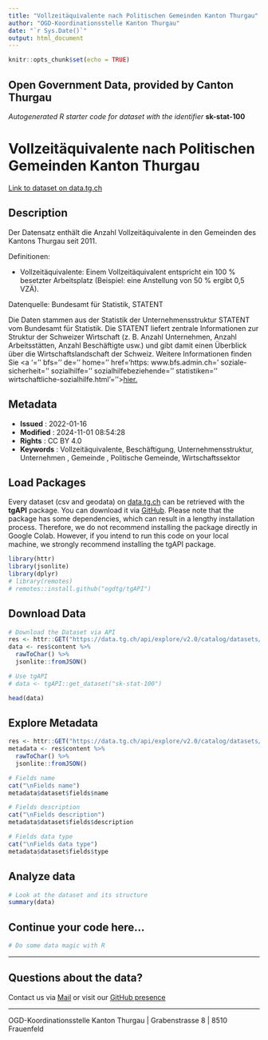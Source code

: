 ```yaml
---
title: "Vollzeitäquivalente nach Politischen Gemeinden Kanton Thurgau"
author: "OGD-Koordinationsstelle Kanton Thurgau"
date: "`r Sys.Date()`"
output: html_document
---
```


```r
knitr::opts_chunk$set(echo = TRUE)
```

## Open Government Data, provided by **Canton Thurgau**
*Autogenerated R starter code for dataset with the identifier* **sk-stat-100**


# **Vollzeitäquivalente nach Politischen Gemeinden Kanton Thurgau**

[Link to dataset on data.tg.ch](https://data.tg.ch/explore/dataset/sk-stat-100/information/)

## Description

<p>Der Datensatz enthält die Anzahl Vollzeitäquivalente in den Gemeinden des Kantons Thurgau seit 2011.</p> <p>Definitionen:</p> <ul><li>Vollzeitäquivalente: Einem Vollzeitäquivalent entspricht ein 100 % besetzter Arbeitsplatz (Beispiel: eine Anstellung von 50 % ergibt 0,5 VZÄ).</li></ul> <p>Datenquelle: Bundesamt für Statistik, STATENT</p> <p>Die Daten stammen aus der Statistik der Unternehmensstruktur STATENT vom Bundesamt für Statistik. Die STATENT liefert zentrale Informationen zur Struktur der Schweizer Wirtschaft (z. B. Anzahl Unternehmen, Anzahl Arbeitsstätten, Anzahl Beschäftigte usw.) und gibt damit einen Überblick über die Wirtschaftslandschaft der Schweiz. Weitere Informationen finden Sie <a '='' bfs='' de='' home='' href='https: www.bfs.admin.ch=' soziale-sicherheit='' sozialhilfe='' sozialhilfebeziehende='' statistiken='' wirtschaftliche-sozialhilfe.html'=''></a><a href='https://www.bfs.admin.ch/bfs/de/home/statistiken/industrie-dienstleistungen/erhebungen/statent.html'>hier.</a><br/></p>

## Metadata

- **Issued**                   : 2022-01-16
- **Modified**                 : 2024-11-01 08:54:28
- **Rights**                   : CC BY 4.0
- **Keywords**                 : Vollzeitäquivalente, Beschäftigung, Unternehmensstruktur, Unternehmen , Gemeinde , Politische Gemeinde, Wirtschaftssektor

## Load Packages

Every dataset (csv and geodata) on [data.tg.ch](https://data.tg.ch/pages/start/) can be retrieved with the **tgAPI** package. You can download it via [GitHub](https://github.com/ogdtg/tgAPI). Please note that the package has some dependencies, which can result in a lengthy installation process. Therefore, we do not recommend installing the package directly in Google Colab. However, if you intend to run this code on your local machine, we strongly recommend installing the tgAPI package.

```r
library(httr)
library(jsonlite)
library(dplyr)
# library(remotes)
# remotes::install.github("ogdtg/tgAPI")

```


## Download Data


```r
# Download the Dataset via API
res <- httr::GET("https://data.tg.ch/api/explore/v2.0/catalog/datasets/sk-stat-100/exports/json")
data <- res$content %>%
  rawToChar() %>%
  jsonlite::fromJSON()

# Use tgAPI
# data <- tgAPI::get_dataset("sk-stat-100")

head(data)

```


## Explore Metadata

```r

res <- httr::GET("https://data.tg.ch/api/explore/v2.0/catalog/datasets/sk-stat-100")
metadata <- res$content %>%
  rawToChar() %>%
  jsonlite::fromJSON()

# Fields name
cat("\nFields name")
metadata$dataset$fields$name

# Fields description
cat("\nFields description")
metadata$dataset$fields$description

# Fields data type
cat("\nFields data type")
metadata$dataset$fields$type

```


## Analyze data

```r

# Look at the dataset and its structure
summary(data)

```


## Continue your code here...


```r
# Do some data magic with R
```

------------------------------------------------------------------------

## Questions about the data?

Contact us via [Mail](mailto:ogd@tg.ch) or visit our [GitHub presence](https://github.com/ogdtg)


------------------------------------------------------------------------

OGD-Koordinationsstelle Kanton Thurgau | Grabenstrasse 8 | 8510 Frauenfeld
